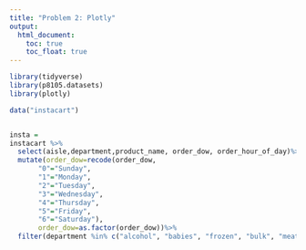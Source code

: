 ```yaml
---
title: "Problem 2: Plotly"
output: 
  html_document:
    toc: true
    toc_float: true
---
```


```r
library(tidyverse)
library(p8105.datasets)
library(plotly)
```

```r
data("instacart")


insta =
instacart %>%
  select(aisle,department,product_name, order_dow, order_hour_of_day)%>%
  mutate(order_dow=recode(order_dow,
       "0"="Sunday",
       "1"="Monday",
       "2"="Tuesday",
       "3"="Wednesday",
       "4"="Thursday",
       "5"="Friday",
       "6"="Saturday"),
       order_dow=as.factor(order_dow))%>%
  filter(department %in% c("alcohol", "babies", "frozen", "bulk", "meat seafood", "bakery", "breakfast"))
  
```


